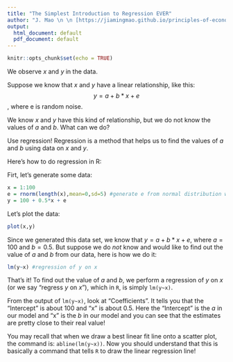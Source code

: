 ```yaml
---
title: "The Simplest Introduction to Regression EVER"
author: "J. Mao \n \n [https://jiamingmao.github.io/principles-of-economics](https://jiamingmao.github.io/principles-of-economics)"
output:
  html_document: default
  pdf_document: default
---
```


```r
knitr::opts_chunk$set(echo = TRUE)
```

We observe $x$ and $y$ in the data. 

Suppose we know that $x$ and $y$ have a linear relationship, like this:
$$y = a + b*x + e$$
, where e is random noise. 

We know $x$ and $y$ have this kind of relationship, but we do not know the values of $a$ and $b$. What can we do? 

Use regression! Regression is a method that helps us to find the values of $a$ and $b$ using data on $x$ and $y$. 

Here's how to do regression in R:

Firt, let's generate some data:
```r
x = 1:100
e = rnorm(length(x),mean=0,sd=5) #generate e from normal distribution with mean 0 and standard deviation 5
y = 100 + 0.5*x + e
```

Let's plot the data:
```r
plot(x,y)
```

Since we generated this data set, we know that $y = a + b*x + e$, where $a = 100$ and $b = 0.5$. But suppose we do _not_ know and would like to find out the value of $a$ and $b$ from our data, here is how we do it:

```r
lm(y~x) #regression of y on x
```

That's it! To find out the value of $a$ and $b$, we perform a regression of $y$ on $x$ (or we say "regress $y$ on $x$"), which in `R`, is simply `lm(y~x)`. 

From the output of `lm(y~x)`, look at "Coefficients". It tells you that the "Intercept" is about 100 and "x" is about 0.5. Here the "Intercept" is the $a$ in our model and "x" is the $b$ in our model and you can see that the estimates are pretty close to their real value!

You may recall that when we draw a best linear fit line onto a scatter plot, the command is: `abline(lm(y~x))`. Now you should understand that this is basically a command that tells `R` to draw the linear regression line!


